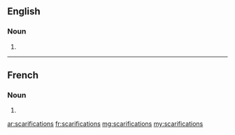 ==English==

===Noun===
{{head|en|noun plural form}}

# {{plural of|scarification|lang=en}}

----

==French==

===Noun===
{{head|fr|noun plural form|g=f}}

# {{plural of|scarification|lang=fr}}

[[ar:scarifications]]
[[fr:scarifications]]
[[mg:scarifications]]
[[my:scarifications]]